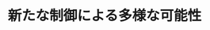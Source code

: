﻿---
title: "新たな制御による多様な可能性"
category: "工学院系"
vol: 66
interviewee: "山浦・黄"
url: "http://www.dycon.mech.e.titech.ac.jp/prof.html"
tags: ["制御","ロボット","進化","機構","力"]
pdf: "66-5-yamaura-huang.pdf"
career: ""
preface: "今日、生産されているロボットの種類は多岐に 渡る。中には、テレビにより紹介されるものもあ るなど、身近になっている。一方で、産業の進化 に伴い、複雑な機構を持つロボットが増え、制御 に要求される技術や精度は日々高度化している。 ロボットの高精度な制御を可能とすることに よって、社会のさまざまなニーズに応えていくこ とが、山浦・黄研究室の目標である。今回は、そ の中でも黄先生の研究である、安定した二足歩行 や作業能力の拡張などを目標とした、制御方法に ついての話を伺った。"
---
